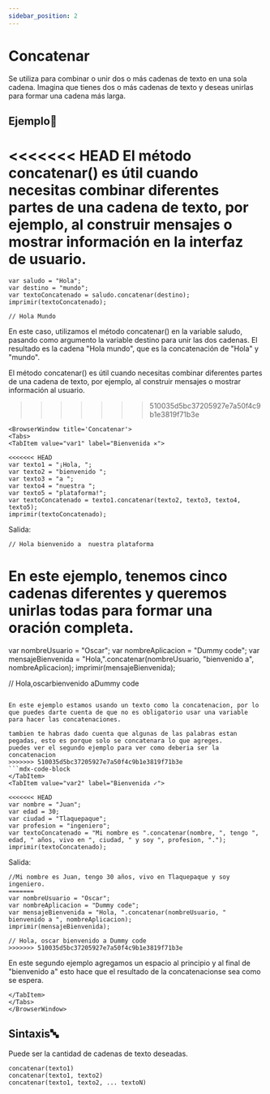 ```yaml
---
sidebar_position: 2
---
```




# Concatenar

Se utiliza para combinar o unir dos o más cadenas de texto en una sola cadena. Imagina que tienes dos o más cadenas de texto y deseas unirlas para formar una cadena más larga.

## Ejemplo📝

<<<<<<< HEAD
El método concatenar() es útil cuando necesitas combinar diferentes partes de una cadena de texto, por ejemplo, al construir mensajes o mostrar información en la interfaz de usuario.
=======
```dummy
var saludo = "Hola";
var destino = "mundo";
var textoConcatenado = saludo.concatenar(destino);
imprimir(textoConcatenado);

// Hola Mundo
```

En este caso, utilizamos el método concatenar() en la variable saludo, pasando como argumento la variable destino para unir las dos cadenas. El resultado es la cadena "Hola mundo", que es la concatenación de "Hola" y "mundo".

El método concatenar() es útil cuando necesitas combinar diferentes partes de una cadena de texto, por ejemplo, al construir mensajes o mostrar información al usuario.
>>>>>>> 510035d5bc37205927e7a50f4c9b1e3819f71b3e

```mdx-code-block
<BrowserWindow title='Concatenar'>
<Tabs>
<TabItem value="var1" label="Bienvenida ✕">
```

```dummy
<<<<<<< HEAD
var texto1 = "¡Hola, ";
var texto2 = "bienvenido ";
var texto3 = "a ";
var texto4 = "nuestra ";
var texto5 = "plataforma!";
var textoConcatenado = texto1.concatenar(texto2, texto3, texto4, texto5);
imprimir(textoConcatenado);
```

Salida:
```dummy
// Hola bienvenido a  nuestra plataforma 
```
En este ejemplo, tenemos cinco cadenas diferentes y queremos unirlas todas para formar una oración completa.
=======
var nombreUsuario = "Oscar";
var nombreAplicacion = "Dummy code";
var mensajeBienvenida = "Hola,".concatenar(nombreUsuario, "bienvenido a", nombreAplicacion);
imprimir(mensajeBienvenida);

// Hola,oscarbienvenido aDummy code
```

En este ejemplo estamos usando un texto como la concatenacion, por lo que puedes darte cuenta de que no es obligatorio usar una variable para hacer las concatenaciones.

tambien te habras dado cuenta que algunas de las palabras estan pegadas, esto es porque solo se concatenara lo que agreges.
puedes ver el segundo ejemplo para ver como deberia ser la concatenacion
>>>>>>> 510035d5bc37205927e7a50f4c9b1e3819f71b3e
```mdx-code-block
</TabItem>
<TabItem value="var2" label="Bienvenida ✓">
```

```dummy
<<<<<<< HEAD
var nombre = "Juan";
var edad = 30;
var ciudad = "Tlaquepaque";
var profesion = "ingeniero";
var textoConcatenado = "Mi nombre es ".concatenar(nombre, ", tengo ", edad, " años, vivo en ", ciudad, " y soy ", profesion, ".");
imprimir(textoConcatenado);
```
Salida:
```dummy
//Mi nombre es Juan, tengo 30 años, vivo en Tlaquepaque y soy ingeniero.
=======
var nombreUsuario = "Oscar";
var nombreAplicacion = "Dummy code";
var mensajeBienvenida = "Hola, ".concatenar(nombreUsuario, " bienvenido a ", nombreAplicacion);
imprimir(mensajeBienvenida);

// Hola, oscar bienvenido a Dummy code
>>>>>>> 510035d5bc37205927e7a50f4c9b1e3819f71b3e
```

En este segundo ejemplo agregamos un espacio al principio y al final de "bienvenido a" esto hace que el resultado de la concatenacionse sea como se espera.
```mdx-code-block
</TabItem>
</Tabs>
</BrowserWindow>
```

## Sintaxis🔤

Puede ser la cantidad de cadenas de texto deseadas.

```dummy
concatenar(texto1)
concatenar(texto1, texto2)
concatenar(texto1, texto2, ... textoN)
```

